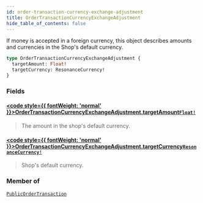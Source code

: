 ```yaml
---
id: order-transaction-currency-exchange-adjustment
title: OrderTransactionCurrencyExchangeAdjustment
hide_table_of_contents: false
---
```








If money is accepted in a foreign currency, this object describes amounts and currencies in the Shop's default currency.

```graphql
type OrderTransactionCurrencyExchangeAdjustment {
  targetAmount: Float!
  targetCurrency: ResonanceCurrency!
}
```


### Fields

#### [<code style={{ fontWeight: 'normal' }}>OrderTransactionCurrencyExchangeAdjustment.<b>targetAmount</b></code>](#)<Bullet />[`Float!`](/demand/api/graphql-storefront/reference/scalars/float) <Badge class="secondary" text="non-null"/> <Badge class="secondary" text="scalar"/>
> The amount in the shop's default currency.
> 

#### [<code style={{ fontWeight: 'normal' }}>OrderTransactionCurrencyExchangeAdjustment.<b>targetCurrency</b></code>](#)<Bullet />[`ResonanceCurrency!`](/demand/api/graphql-storefront/reference/enums/resonance-currency) <Badge class="secondary" text="non-null"/> <Badge class="secondary" text="enum"/>
> Shop's default currency.
> 



### Member of

[`PublicOrderTransaction`](/demand/api/graphql-storefront/reference/objects/public-order-transaction)  <Badge class="secondary" text="object"/>



